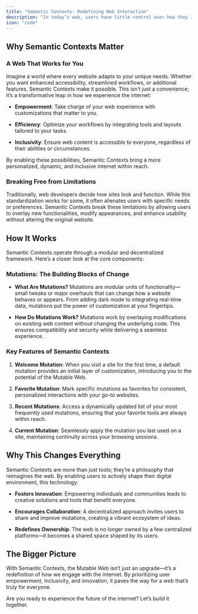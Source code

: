 ```yaml
---
title: "Semantic Contexts: Redefining Web Interaction"
description: "In today’s web, users have little control over how they interact with content. Websites dictate their design, functionality, and even the policies that govern user interactions. But what if the web could be molded to your preferences? That’s the power of Semantic Contexts within the Mutable Web—a revolutionary approach that shifts control from centralized entities to individual users and communities."
icon: "code"
---
```


## Why Semantic Contexts Matter

### A Web That Works for You

Imagine a world where every website adapts to your unique needs. Whether you want enhanced accessibility, streamlined workflows, or additional features, Semantic Contexts make it possible. This isn’t just a convenience; it’s a transformative leap in how we experience the internet:

* **Empowerment**: Take charge of your web experience with customizations that matter to you.

* **Efficiency**: Optimize your workflows by integrating tools and layouts tailored to your tasks.

* **Inclusivity**: Ensure web content is accessible to everyone, regardless of their abilities or circumstances.

By enabling these possibilities, Semantic Contexts bring a more personalized, dynamic, and inclusive internet within reach.

### Breaking Free from Limitations

Traditionally, web developers decide how sites look and function. While this standardization works for some, it often alienates users with specific needs or preferences. Semantic Contexts break these limitations by allowing users to overlay new functionalities, modify appearances, and enhance usability without altering the original website.

## How It Works

Semantic Contexts operate through a modular and decentralized framework. Here’s a closer look at the core components:

### Mutations: The Building Blocks of Change

* **What Are Mutations?** Mutations are modular units of functionality—small tweaks or major overhauls that can change how a website behaves or appears. From adding dark mode to integrating real-time data, mutations put the power of customization at your fingertips.

* **How Do Mutations Work?** Mutations work by overlaying modifications on existing web content without changing the underlying code. This ensures compatibility and security while delivering a seamless experience.

### Key Features of Semantic Contexts

1. **Welcome Mutation**: When you visit a site for the first time, a default mutation provides an initial layer of customization, introducing you to the potential of the Mutable Web.

2. **Favorite Mutation**: Mark specific mutations as favorites for consistent, personalized interactions with your go-to websites.

3. **Recent Mutations**: Access a dynamically updated list of your most frequently used mutations, ensuring that your favorite tools are always within reach.

4. **Current Mutation**: Seamlessly apply the mutation you last used on a site, maintaining continuity across your browsing sessions.

## Why This Changes Everything

Semantic Contexts are more than just tools; they’re a philosophy that reimagines the web. By enabling users to actively shape their digital environment, this technology:

* **Fosters Innovation**: Empowering individuals and communities leads to creative solutions and tools that benefit everyone.

* **Encourages Collaboration**: A decentralized approach invites users to share and improve mutations, creating a vibrant ecosystem of ideas.

* **Redefines Ownership**: The web is no longer owned by a few centralized platforms—it becomes a shared space shaped by its users.

## The Bigger Picture

With Semantic Contexts, the Mutable Web isn’t just an upgrade—it’s a redefinition of how we engage with the internet. By prioritizing user empowerment, inclusivity, and innovation, it paves the way for a web that’s truly for everyone.

Are you ready to experience the future of the internet? Let’s build it together.